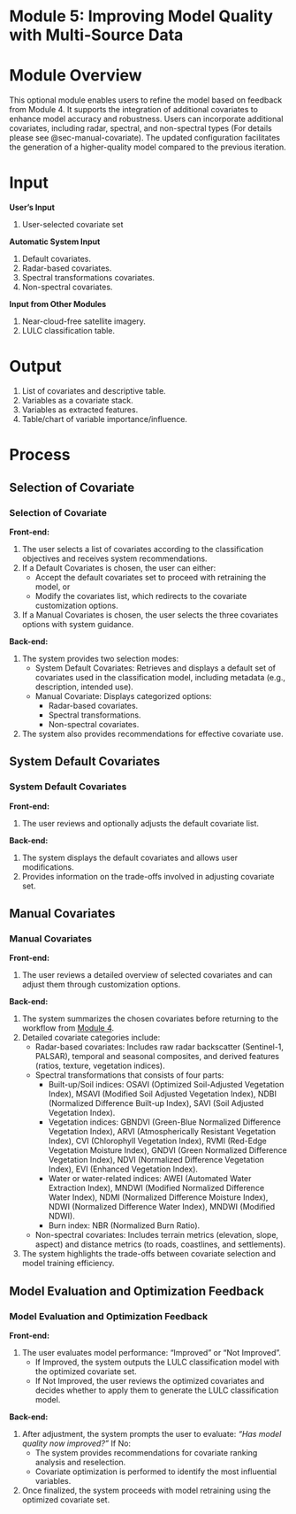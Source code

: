 # Module 5: Improving Model Quality with Multi-Source Data {#module-5}

# Module Overview {.unnumbered}

This optional module enables users to refine the model based on feedback from Module 4. It supports the integration of additional covariates to enhance model accuracy and robustness. Users can incorporate additional covariates, including radar, spectral, and non-spectral types (For details please see @sec-manual-covariate). The updated configuration facilitates the generation of a higher-quality model compared to the previous iteration.

# Input {.unnumbered}

**User's Input**

1.  User-selected covariate set

**Automatic System Input**

1.  Default covariates.
2.  Radar-based covariates.
3.  Spectral transformations covariates.
4.  Non-spectral covariates.

**Input from Other Modules**

1.  Near-cloud-free satellite imagery.
2.  LULC classification table.

# Output {.unnumbered}

1.  List of covariates and descriptive table.
2.  Variables as a covariate stack.
3.  Variables as extracted features.
4.  Table/chart of variable importance/influence.

# Process {.unnumbered}

## Selection of Covariate {#sec-selection-of-covariate}

### Selection of Covariate

**Front-end:**

1.  The user selects a list of covariates according to the classification objectives and receives system recommendations.
2.  If a Default Covariates is chosen, the user can either:
    -   Accept the default covariates set to proceed with retraining the model, or
    -   Modify the covariates list, which redirects to the covariate customization options.
3.  If a Manual Covariates is chosen, the user selects the three covariates options with system guidance.

**Back-end:**

1.  The system provides two selection modes:
    -   System Default Covariates: Retrieves and displays a default set of covariates used in the classification model, including metadata (e.g., description, intended use).
    -   Manual Covariate: Displays categorized options:
        -   Radar-based covariates.
        -   Spectral transformations.
        -   Non-spectral covariates.
2.  The system also provides recommendations for effective covariate use.

## System Default Covariates

### System Default Covariates

**Front-end:**

1.  The user reviews and optionally adjusts the default covariate list.

**Back-end:**

1.  The system displays the default covariates and allows user modifications.
2.  Provides information on the trade-offs involved in adjusting covariate set.

## Manual Covariates {#sec-manual-covariate}

### Manual Covariates

**Front-end:**

1.  The user reviews a detailed overview of selected covariates and can adjust them through customization options.

**Back-end:**

1.  The system summarizes the chosen covariates before returning to the workflow from [Module 4](@sec-module-2).
2.  Detailed covariate categories include:
    -   Radar-based covariates: Includes raw radar backscatter (Sentinel-1, PALSAR), temporal and seasonal composites, and derived features (ratios, texture, vegetation indices).
    -   Spectral transformations that consists of four parts:
        -   Built-up/Soil indices: OSAVI (Optimized Soil-Adjusted Vegetation Index), MSAVI (Modified Soil Adjusted Vegetation Index), NDBI (Normalized Difference Built-up Index), SAVI (Soil Adjusted Vegetation Index).
        -   Vegetation indices: GBNDVI (Green-Blue Normalized Difference Vegetation Index), ARVI (Atmospherically Resistant Vegetation Index), CVI (Chlorophyll Vegetation Index), RVMI (Red-Edge Vegetation Moisture Index), GNDVI (Green Normalized Difference Vegetation Index), NDVI (Normalized Difference Vegetation Index), EVI (Enhanced Vegetation Index).
        -   Water or water-related indices: AWEI (Automated Water Extraction Index), MNDWI (Modified Normalized Difference Water Index), NDMI (Normalized Difference Moisture Index), NDWI (Normalized Difference Water Index), MNDWI (Modified NDWI).
        -   Burn index: NBR (Normalized Burn Ratio).
    -   Non-spectral covariates: Includes terrain metrics (elevation, slope, aspect) and distance metrics (to roads, coastlines, and settlements).
3.  The system highlights the trade-offs between covariate selection and model training efficiency.

## Model Evaluation and Optimization Feedback {#sec-model-evaluation-and-optimization-feedback}

### Model Evaluation and Optimization Feedback

**Front-end:**

1.  The user evaluates model performance: “Improved” or “Not Improved”.
    -   If Improved, the system outputs the LULC classification model with the optimized covariate set.
    -   If Not Improved, the user reviews the optimized covariates and decides whether to apply them to generate the LULC classification model.

**Back-end:**

1.  After adjustment, the system prompts the user to evaluate: *“Has model quality now improved?”*
    If No:
    -   The system provides recommendations for covariate ranking analysis and reselection.
    -   Covariate optimization is performed to identify the most influential variables.
2.  Once finalized, the system proceeds with model retraining using the optimized covariate set.
